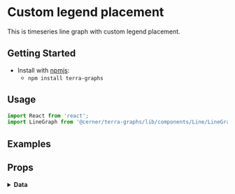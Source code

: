 
# Custom legend placement

This is timeseries line graph with custom legend placement.

## Getting Started

- Install with [npmjs](https://www.npmjs.com):
  - `npm install terra-graphs`

## Usage

```jsx
import React from 'react';
import LineGraph from '@cerner/terra-graphs/lib/components/Line/LineGraph';
```
## Examples
<LineGraph />

## Props
<PropsTable />

<details>
<summary style={{fontSize: 24 }}>
<b>Data</b>
</summary>

### Graph Config object
<GraphConfig />

### Data object
<DataObject />
</details>

